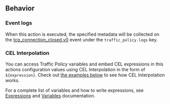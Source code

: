 ## Behavior

### Event logs

When this action is executed, the specified metadata will be collected on the 
[tcp_connection_closed.v0](/docs/obs/reference/#tcp_connection_closedv0) event 
under the `traffic_policy.logs` key.

### CEL Interpolation

You can access Traffic Policy variables and embed CEL expressions in this
actions configuration values using CEL Interpolation in the form of 
`${expression}`. Check out [the examples below](#examples) to see how 
CEL Interpolation works.

For a complete list of variables and how to write expressions, see 
[Expressions](/tls/traffic-policy/expressions/variables/) and 
[Variables](/tls/traffic-policy/expressions/) documentation.